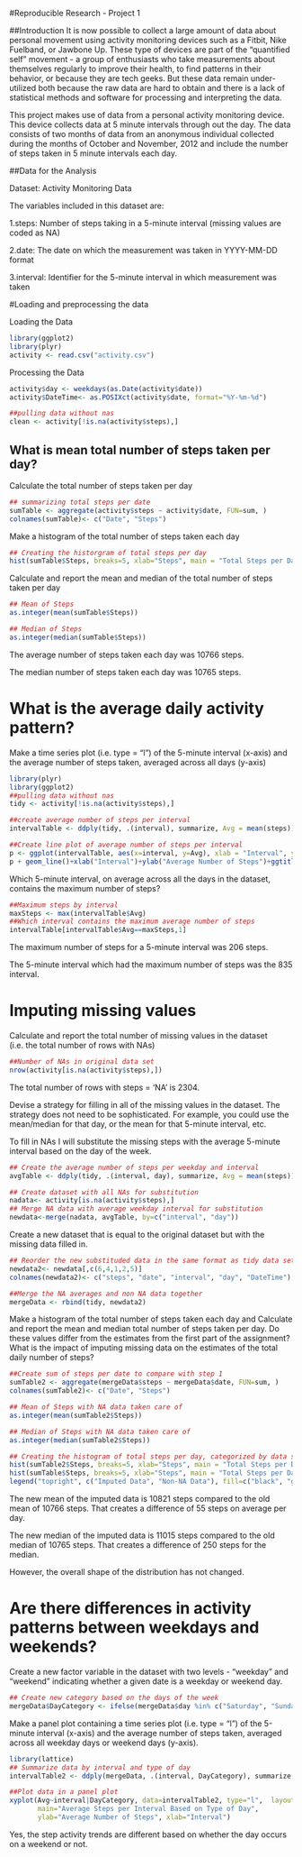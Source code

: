 
#Reproducible Research - Project 1


##Introduction
It is now possible to collect a large amount of data about personal movement using activity monitoring devices such as a Fitbit, Nike Fuelband, or Jawbone Up. These type of devices are part of the "quantified self" movement - a group of enthusiasts who take measurements about themselves regularly to improve their health, to find patterns in their behavior, or because they are tech geeks. But these data remain under-utilized both because the raw data are hard to obtain and there is a lack of statistical methods and software for processing and interpreting the data.

This project makes use of data from a personal activity monitoring device. This device collects data at 5 minute intervals through out the day. The data consists of two months of data from an anonymous individual collected during the months of October and November, 2012 and include the number of steps taken in 5 minute intervals each day.

##Data for the Analysis

Dataset: Activity Monitoring Data

The variables included in this dataset are:

1.steps: Number of steps taking in a 5-minute interval (missing values are coded as NA)

2.date: The date on which the measurement was taken in YYYY-MM-DD format

3.interval: Identifier for the 5-minute interval in which measurement was taken


#Loading and preprocessing the data

Loading the Data

```{r}
library(ggplot2)
library(plyr)
activity <- read.csv("activity.csv")
```

Processing the Data
```{r}
activity$day <- weekdays(as.Date(activity$date))
activity$DateTime<- as.POSIXct(activity$date, format="%Y-%m-%d")

##pulling data without nas
clean <- activity[!is.na(activity$steps),]
```
## What is mean total number of steps taken per day?

Calculate the total number of steps taken per day
```{r}
## summarizing total steps per date
sumTable <- aggregate(activity$steps ~ activity$date, FUN=sum, )
colnames(sumTable)<- c("Date", "Steps")
```

Make a histogram of the total number of steps taken each day
```{r}
## Creating the historgram of total steps per day
hist(sumTable$Steps, breaks=5, xlab="Steps", main = "Total Steps per Day")
```


Calculate and report the mean and median of the total number of steps taken per day
```{r}
## Mean of Steps
as.integer(mean(sumTable$Steps))
```
```{r}
## Median of Steps
as.integer(median(sumTable$Steps))
```

The average number of steps taken each day was 10766 steps.

The median number of steps taken each day was 10765 steps.

# What is the average daily activity pattern?

Make a time series plot (i.e. type = "l") of the 5-minute interval (x-axis) and the average number of steps 
taken, averaged across all days (y-axis)

```{r}
library(plyr)
library(ggplot2)
##pulling data without nas
tidy <- activity[!is.na(activity$steps),]

##create average number of steps per interval
intervalTable <- ddply(tidy, .(interval), summarize, Avg = mean(steps))

##Create line plot of average number of steps per interval
p <- ggplot(intervalTable, aes(x=interval, y=Avg), xlab = "Interval", ylab="Average Number of Steps")
p + geom_line()+xlab("Interval")+ylab("Average Number of Steps")+ggtitle("Average Number of Steps per Interval")
```


Which 5-minute interval, on average across all the days in the dataset, contains the maximum number of steps?

```{r}
##Maximum steps by interval
maxSteps <- max(intervalTable$Avg)
##Which interval contains the maximum average number of steps
intervalTable[intervalTable$Avg==maxSteps,1]
```
The maximum number of steps for a 5-minute interval was 206 steps.

The 5-minute interval which had the maximum number of steps was the 835 interval.

# Imputing missing values

Calculate and report the total number of missing values in the dataset (i.e. the total number of rows with NAs)
```{r}
##Number of NAs in original data set
nrow(activity[is.na(activity$steps),])
```

The total number of rows with steps = 'NA' is 2304.

Devise a strategy for filling in all of the missing values in the dataset. The strategy does not need to be sophisticated. For example, you could use the mean/median for that day, or the mean for that 5-minute interval, etc.

To fill in NAs I will substitute the missing steps with the average 5-minute interval based on the day of the week.
```{r}
## Create the average number of steps per weekday and interval
avgTable <- ddply(tidy, .(interval, day), summarize, Avg = mean(steps))

## Create dataset with all NAs for substitution
nadata<- activity[is.na(activity$steps),]
## Merge NA data with average weekday interval for substitution
newdata<-merge(nadata, avgTable, by=c("interval", "day"))
```
Create a new dataset that is equal to the original dataset but with the missing data filled in.

```{r}
## Reorder the new substituded data in the same format as tidy data set
newdata2<- newdata[,c(6,4,1,2,5)]
colnames(newdata2)<- c("steps", "date", "interval", "day", "DateTime")

##Merge the NA averages and non NA data together
mergeData <- rbind(tidy, newdata2)
```
Make a histogram of the total number of steps taken each day and Calculate and report the mean and median total number of steps taken per day. Do these values differ from the estimates from the first part of the assignment? What is the impact of imputing missing data on the estimates of the total daily number of steps?

```{r}
##Create sum of steps per date to compare with step 1
sumTable2 <- aggregate(mergeData$steps ~ mergeData$date, FUN=sum, )
colnames(sumTable2)<- c("Date", "Steps")

## Mean of Steps with NA data taken care of
as.integer(mean(sumTable2$Steps))

## Median of Steps with NA data taken care of
as.integer(median(sumTable2$Steps))

## Creating the histogram of total steps per day, categorized by data set to show impact
hist(sumTable2$Steps, breaks=5, xlab="Steps", main = "Total Steps per Day with NAs Fixed", col="Black")
hist(sumTable$Steps, breaks=5, xlab="Steps", main = "Total Steps per Day with NAs Fixed", col="Grey", add=T)
legend("topright", c("Imputed Data", "Non-NA Data"), fill=c("black", "grey") )

```

The new mean of the imputed data is 10821 steps compared to the old mean of 10766 steps. That creates a difference of 55 steps on average per day.

The new median of the imputed data is 11015 steps compared to the old median of 10765 steps. That creates a difference of 250 steps for the median.

However, the overall shape of the distribution has not changed.

# Are there differences in activity patterns between weekdays and weekends?

Create a new factor variable in the dataset with two levels - "weekday" and "weekend" indicating whether a given date is a weekday or weekend day.
```{r}
## Create new category based on the days of the week
mergeData$DayCategory <- ifelse(mergeData$day %in% c("Saturday", "Sunday"), "Weekend", "Weekday")
```
Make a panel plot containing a time series plot (i.e. type = "l") of the 5-minute interval (x-axis) and the average number of steps taken, averaged across all weekday days or weekend days (y-axis).
```{r}
library(lattice) 
## Summarize data by interval and type of day
intervalTable2 <- ddply(mergeData, .(interval, DayCategory), summarize, Avg = mean(steps))

##Plot data in a panel plot
xyplot(Avg~interval|DayCategory, data=intervalTable2, type="l",  layout = c(1,2),
       main="Average Steps per Interval Based on Type of Day", 
       ylab="Average Number of Steps", xlab="Interval")
```

Yes, the step activity trends are different based on whether the day occurs on a weekend or not. 





























